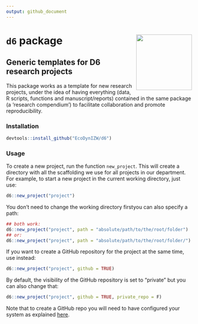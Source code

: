 ```yaml
---
output: github_document
---
```


# `d6` package <img src='man/figures/hexlogo_pure.png' align="right" height="151.5" /></a>

## Generic templates for D6 research projects

This package works as a template for new research projects, under the idea of having everything (data, R scripts, functions and manuscript/reports) contained in the same package (a 'research compendium') to facilitate collaboration and promote reproducibility.


### Installation

```r
devtools::install_github("EcoDynIZW/d6")
```


### Usage

To create a new project, run the function `new_project`. This will create a directory with all the scaffolding we use for all projects in our department. For example, to start a new project in the current working directory, just use:

```r
d6::new_project("project")
```

You don't need to change the working directory firstyou can also specify a path:

```r
## both work:
d6::new_project("project", path = "absolute/path/to/the/root/folder")
## or:
d6::new_project("project", path = "absolute/path/to/the/root/folder/")
```

If you want to create a GitHub repository for the project at the same time, use instead:

```r
d6::new_project("project", github = TRUE)
```

By default, the visibility of the GitHub repository is set to "private" but you can also change that:

```r
d6::new_project("project", github = TRUE, private_repo = F)
```

Note that to create a GitHub repo you will need to have configured your system as explained [here](http://www.rdocumentation.org/packages/devtools/functions/use_github).

